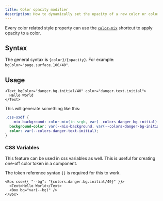 ```yaml
---
title: Color opacity modifier
description: How to dynamically set the opacity of a raw color or color token
---
```


Every color related style property can use the
[`color-mix`](https://developer.mozilla.org/en-US/docs/Web/CSS/color_value/color-mix)
shortcut to apply opacity to a color.

## Syntax

The general syntax is `{color}/{opacity}`. For example: `bgColor="page.surface.100/40"`.

## Usage

```tsx
<Text bgColor="danger.bg.initial/40" color="danger.text.initial">
  Hello World
</Text>
```

This will generate something like this:

```css {2,3}
.css-sxdf {
  --mix-background: color-mix(in srgb, var(--colors-danger-bg-initial) 40%, transparent);
  background-color: var(--mix-background, var(--colors-danger-bg-initial));
  color: var(--colors-danger-text-initial);
}
```

### CSS Variables

This feature can be used in css variables as well. This is useful for creating
one-off color token in a component.

The token reference syntax `{}` is required for this to work.

```tsx
<Box css={{ "--bg": "{colors.danger.bg.initial/40}" }}>
  <Text>Hello World</Text>
  <Box bg="var(--bg)" />
</Box>
```